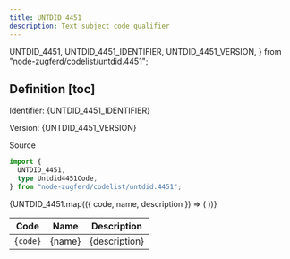 ```yaml
---
title: UNTDID 4451
description: Text subject code qualifier
---
```


  UNTDID_4451,
  UNTDID_4451_IDENTIFIER,
  UNTDID_4451_VERSION,
} from "node-zugferd/codelist/untdid.4451";

## Definition [toc]

Identifier: <span className="text-fd-muted-foreground">{UNTDID_4451_IDENTIFIER}</span>

Version: <span className="text-fd-muted-foreground">{UNTDID_4451_VERSION}</span>

<div className="w-fit">
  <Link
    href="https://www.xrepository.de/details/urn:xoev-de:kosit:codeliste:untdid.4451"
    target="_blank"
  >
    Source
  </Link>
</div>

```ts
import {
  UNTDID_4451,
  type Untdid4451Code,
} from "node-zugferd/codelist/untdid.4451";
```

<table>
  <thead>
    <tr>
      <th>Code</th>
      <th>Name</th>
      <th>Description</th>
    </tr>
  </thead>
  <tbody>
    {UNTDID_4451.map(({ code, name, description }) => (
      <tr key={code}>
        <td className="text-center">
          <code>{code}</code>
        </td>
        <td>{name}</td>
        <td>{description}</td>
      </tr>
    ))}
  </tbody>
</table>
